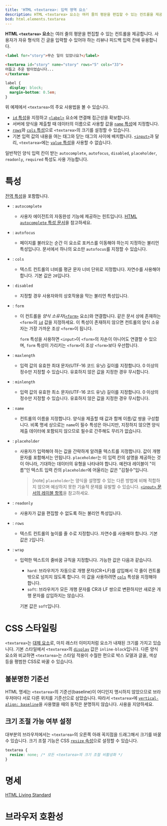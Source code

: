 ```yaml
---
title: 'HTML <textarea>: 입력 영역 요소'
description: HTML <textarea> 요소는 여러 줄의 평문을 편집할 수 있는 컨트롤을 제공합니다. 사용자가 자유 형식의 긴 글을 입력할 수 있어야 하는 리뷰나 피드백 입력 칸에 유용합니다.
bcd: html.elements.textarea
---
```


**HTML `<textarea>` 요소**는 여러 줄의 평문을 편집할 수 있는 컨트롤을 제공합니다. 사용자가 자유 형식의 긴 글을 입력할 수 있어야 하는 리뷰나 피드백 입력 칸에 유용합니다.

<HTMLDemo height={160}>

```html
<label for="story">무슨 일이 있었나요?</label>

<textarea id="story" name="story" rows="5" cols="33">
어둡고 추운 밤이었습니다...
</textarea>
```

```css
label {
  display: block;
  margin-bottom: 0.5em;
}
```

</HTMLDemo>

위 예제에서 `<textarea>`의 주요 사용법을 볼 수 있습니다.

- [`id` 특성](../Global_attributes#term-id)을 지정하고 [`<label>`](./label) 요소에 연결해 접근성을 확보합니다.
- 서버에 양식을 제출할 때 데이터의 이름으로 사용할 값을 [`name` 특성](#term-name)에 지정합니다.
- [`rows`](#term-rows)와 [`cols` 특성](#term-cols)으로 `<textarea>`의 크기를 설정할 수 있습니다.
- 기본 입력 값의 내용을 여는 태그와 닫는 태그의 사이에 배치합니다. [`<input>`](./input)과 달리, `<textarea>`에는 [`value` 특성](./input#term-value)을 사용할 수 없습니다.

일반적인 양식 입력 칸이 받는 `autocomplete`, `autofocus`, `disabled`, `placeholder`, `readonly`, `required` 특성도 사용 가능합니다.

# 특성

[전역 특성](../Global_attributes)을 포함합니다.

- : `autocomplete`
  - 사용자 에이전트의 자동완성 기능에 제공하는 힌트입니다. [HTML `autocomplete` 특성 문서](https://developer.mozilla.org/en-US/docs/Web/HTML/Attributes/autocomplete)을 참고하세요.
- : `autofocus`
  - 페이지를 불러오는 순간 이 요소로 포커스를 이동해야 하는지 지정하는 불리언 특성입니다. 문서에서 하나의 요소만 `autofocus`를 지정할 수 있습니다.
- : `cols`
  - 텍스트 컨트롤의 너비를 평균 문자 너비 단위로 지정합니다. 자연수를 사용해야 합니다. 기본 값은 `20`입니다.
- : `disabled`
  - 지정할 경우 사용자와의 상호작용을 막는 불리언 특성입니다.
- : `form`

  - 이 컨트롤을 _양식 소유자_([`<form>`](./form) 요소)와 연결합니다. 같은 문서 상에 존재하는 `<form>`의 [`id`](../Global_attributes#term-id) 값을 지정하세요. 이 특성이 존재하지 않으면 컨트롤의 양식 소유자는 가장 가까운 조상 `<form>`이 됩니다.

    `form` 특성을 사용하면 `<input>`이 `<form>`의 자손이 아니어도 연결할 수 있으며, `form` 특성이 가리키는 `<form>`이 조상 `<form>`보다 우선합니다.

- : `maxlength`
  - 입력 값의 유효한 최대 문자(UTF-16 코드 유닛) 길이를 지정합니다. 0 이상의 정수만 지정할 수 있습니다. 유효하지 않은 값을 지정한 경우 무시합니다.
- : `minlength`
  - 입력 값의 유효한 최소 문자(UTF-16 코드 유닛) 길이를 지정합니다. 0 이상의 정수만 지정할 수 있습니다. 유효하지 않은 값을 지정한 경우 무시합니다.
- : `name`

  - 컨트롤의 이름을 지정합니다. 양식을 제출할 때 값과 함께 이름/값 쌍을 구성합니다. 비록 명세 상으로는 `name`이 필수 특성은 아니지만, 지정하지 않으면 양식 제출 데이터에 포함되지 않으므로 필수로 간주해도 무리가 없습니다.

- : `placeholder`

  - 사용자가 입력해야 하는 값을 간략하게 알려줄 텍스트를 지정합니다. 값이 개행 문자를 포함해서는 안됩니다. `placeholder`는 이 입력 칸의 설명을 제공하는 것이 아니라, 기대하는 데이터의 유형을 나타내야 합니다. 예컨대 레이블이 "이름"인 텍스트 입력 칸의 `placeholder`에 어울리는 값은 "김철수"입니다.

    > [note] `placeholder`는 양식을 설명할 수 있는 다른 방법에 비해 적합하지 않으며 예상하지 못한 기술적 문제를 유발할 수 있습니다. [`<input>` 문서의 레이블 항목](./input#레이블)을 참고하세요.

- : `readonly`

  - 사용자가 값을 편집할 수 없도록 하는 불리언 특성입니다.

- : `rows`
  - 텍스트 컨트롤의 높이를 줄 수로 지정합니다. 자연수를 사용해야 합니다. 기본 값은 `2`입니다.
- : `wrap`

  - 입력한 텍스트의 줄바꿈 규칙을 지정합니다. 가능한 값은 다음과 같습니다.

    - `hard`: 브라우저가 자동으로 개행 문자(CR+LF)를 삽입해서 각 줄이 컨트롤 밖으로 넘치지 않도록 합니다. 이 값을 사용하려면 [`cols`](#term-cols) 특성을 지정해야 합니다.
    - `soft`: 브라우저가 모든 개행 문자를 CR과 LF 쌍으로 변환하지만 새로운 개행 문자를 삽입하지는 않습니다.

    기본 값은 `soft`입니다.

# CSS 스타일링

`<textarea>`는 [대체 요소](/docs/Web/CSS/Replaced_element)로, 마치 래스터 이미지처럼 요소가 내재된 크기를 가지고 있습니다. 기본 스타일에서 `<textarea>`의 [`display`](/docs/Web/CSS/display) 값은 `inline-block`입니다. 다른 양식 요소와 비교하면 `<textarea>`는 스타일 적용이 수월한 편으로 박스 모델과 글꼴, 색상 등을 평범한 CSS로 바꿀 수 있습니다.

## 불분명한 기준선

HTML 명세는 `<textarea>`의 기준선(baseline)이 어디인지 명시하지 않았으므로 브라우저마다 서로 다른 위치를 기준선으로 삼았습니다. 따라서 `<textarea>`에 [`vertical-align: baseline`](https://developer.mozilla.org/en-US/docs/Web/CSS/vertical-align)을 사용했을 때의 동작은 분명하지 않습니다. 사용을 지양하세요.

## 크기 조절 가능 여부 설정

대부분의 브라우저에서는 `<textarea>`의 오른쪽 아래 꼭지점을 드래그해서 크기를 바꿀 수 있습니다. 크기 조절 기능은 CSS [`resize` 속성](https://developer.mozilla.org/en-US/docs/Web/CSS/resize)으로 설정할 수 있습니다.

```css
textarea {
  resize: none; /* 모든 <textarea>의 크기 조절 비활성화 */
}
```

# 명세

[HTML Living Standard](https://html.spec.whatwg.org/multipage/form-elements.html#the-textarea-element)

# 브라우저 호환성

<BrowserCompat data={props.bcd} />
